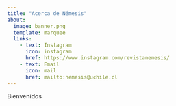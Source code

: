 ```yaml
---
title: "Acerca de Némesis"
about:
  image: banner.png
  template: marquee
  links:
    - text: Instagram
      icon: instagram
      href: https://www.instagram.com/revistanemesis/
    - text: Email
      icon: mail
      href: mailto:nemesis@uchile.cl
---
```


Bienvenidos
